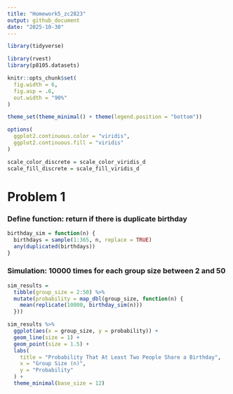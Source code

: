 ```yaml
---
title: "Homework5_zc2823"
output: github_document
date: "2025-10-30"
---
```


```r
library(tidyverse)

library(rvest)
library(p8105.datasets)

knitr::opts_chunk$set(
  fig.width = 6,
  fig.asp = .6,
  out.width = "90%"
)

theme_set(theme_minimal() + theme(legend.position = "bottom"))

options(
  ggplot2.continuous.color = "viridis",
  ggplot2.continuous.fill = "viridis"
)

scale_color_discrete = scale_color_viridis_d
scale_fill_discrete = scale_fill_viridis_d
```

# Problem 1

### Define function: return if there is duplicate birthday
```r
birthday_sim = function(n) {
  birthdays = sample(1:365, n, replace = TRUE)
  any(duplicated(birthdays))
}
```

### Simulation: 10000 times for each group size between 2 and 50
```r
sim_results = 
  tibble(group_size = 2:50) %>% 
  mutate(probability = map_dbl(group_size, function(n) {
    mean(replicate(10000, birthday_sim(n)))
  }))
```

```r
sim_results %>% 
  ggplot(aes(x = group_size, y = probability)) +
  geom_line(size = 1) +
  geom_point(size = 1.5) +
  labs(
    title = "Probability That At Least Two People Share a Birthday",
    x = "Group Size (n)",
    y = "Probability"
  ) +
  theme_minimal(base_size = 12)
```




